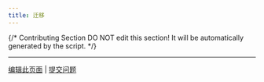 ```yaml
---
title: 迁移
---
```


{/*
Contributing Section
DO NOT edit this section!
It will be automatically generated by the script.
*/}

---

[编辑此页面](https://github.com/langgenius/dify-docs/edit/main/zh-hans/development/migration/README.mdx) | [提交问题](https://github.com/langgenius/dify-docs/issues/new?template=docs.yml)

